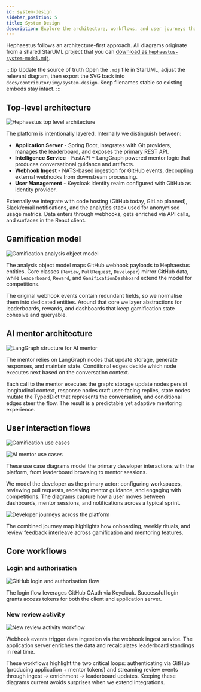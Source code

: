 ```yaml
---
id: system-design
sidebar_position: 5
title: System Design
description: Explore the architecture, workflows, and user journeys that power Hephaestus.
---
```


Hephaestus follows an architecture-first approach. All diagrams originate from a shared StarUML project that you can [download as `hephaestus-system-model.mdj`](/files/hephaestus-system-model.mdj).

:::tip Update the source of truth
Open the `.mdj` file in StarUML, adjust the relevant diagram, then export the SVG back into `docs/contributor/img/system-design`. Keep filenames stable so existing embeds stay intact.
:::

## Top-level architecture

![Hephaestus top level architecture](./img/system-design/top_level_architecture.svg)

The platform is intentionally layered. Internally we distinguish between:

- **Application Server** - Spring Boot, integrates with Git providers, manages the leaderboard, and exposes the primary REST API.
- **Intelligence Service** - FastAPI + LangGraph powered mentor logic that produces conversational guidance and artifacts.
- **Webhook Ingest** - NATS-based ingestion for GitHub events, decoupling external webhooks from downstream processing.
- **User Management** - Keycloak identity realm configured with GitHub as identity provider.

Externally we integrate with code hosting (GitHub today, GitLab planned), Slack/email notifications, and the analytics stack used for anonymised usage metrics. Data enters through webhooks, gets enriched via API calls, and surfaces in the React client.

## Gamification model

![Gamification analysis object model](./img/system-design/gamification_analysis_object_model.svg)

The analysis object model maps GitHub webhook payloads to Hephaestus entities. Core classes (`Review`, `PullRequest`, `Developer`) mirror GitHub data, while `Leaderboard`, `Reward`, and `GamificationDashboard` extend the model for competitions.

The original webhook events contain redundant fields, so we normalise them into dedicated entities. Around that core we layer abstractions for leaderboards, rewards, and dashboards that keep gamification state cohesive and queryable.

## AI mentor architecture

![LangGraph structure for AI mentor](./img/system-design/langgraph.png)

The mentor relies on LangGraph nodes that update storage, generate responses, and maintain state. Conditional edges decide which node executes next based on the conversation context.

Each call to the mentor executes the graph: storage update nodes persist longitudinal context, response nodes craft user-facing replies, state nodes mutate the TypedDict that represents the conversation, and conditional edges steer the flow. The result is a predictable yet adaptive mentoring experience.

## User interaction flows

![Gamification use cases](./img/system-design/gamification_use_cases.svg)

![AI mentor use cases](./img/system-design/mentor_use_cases.svg)

These use case diagrams model the primary developer interactions with the platform, from leaderboard browsing to mentor sessions.

We model the developer as the primary actor: configuring workspaces, reviewing pull requests, receiving mentor guidance, and engaging with competitions. The diagrams capture how a user moves between dashboards, mentor sessions, and notifications across a typical sprint.

![Developer journeys across the platform](./img/system-design/all_use_cases.svg)

The combined journey map highlights how onboarding, weekly rituals, and review feedback interleave across gamification and mentoring features.

## Core workflows

### Login and authorisation

![GitHub login and authorisation flow](./img/system-design/login_authorization_flow.svg)

The login flow leverages GitHub OAuth via Keycloak. Successful login grants access tokens for both the client and application server.

### New review activity

![New review activity workflow](./img/system-design/new_review_activity.svg)

Webhook events trigger data ingestion via the webhook ingest service. The application server enriches the data and recalculates leaderboard standings in real time.

These workflows highlight the two critical loops: authenticating via GitHub (producing application + mentor tokens) and streaming review events through ingest → enrichment → leaderboard updates. Keeping these diagrams current avoids surprises when we extend integrations.
